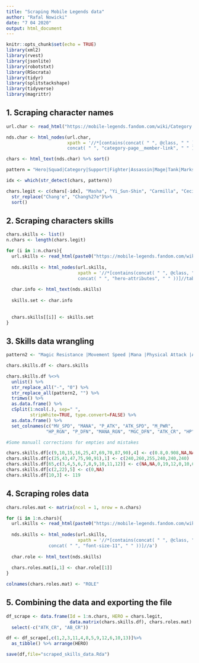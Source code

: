 ```yaml
---
title: "Scraping Mobile Legends data"
author: "Rafal Nowicki"
date: "7 04 2020"
output: html_document
---
```


```r
knitr::opts_chunk$set(echo = TRUE)
library(xml2)
library(rvest)
library(jsonlite)
library(robotstxt)
library(RSocrata)
library(tidyr)
library(splitstackshape)
library(tidyverse)
library(magrittr)
```


## 1. Scraping character names

```r

url.char <- read_html("https://mobile-legends.fandom.com/wiki/Category:Heroes")

nds.char <- html_nodes(url.char, 
                       xpath = '//*[contains(concat( " ", @class, " " ),
                       concat( " ", "category-page__member-link", " " ))]')

chars <- html_text(nds.char) %>% sort()

pattern = "Hero|Squad|Category|Support|Fighter|Assassin|Mage|Tank|Marksman|Skins|Popol|Luo"

idx <- which(str_detect(chars, pattern))

chars.legit <- c(chars[-idx], "Masha", "Yi_Sun-Shin", "Carmilla", "Cecilion") %>%
  str_replace("Chang'e", "Chang%27e")%>%
  sort()
```

## 2. Scraping characters skills

```r
chars.skills <- list()
n.chars <- length(chars.legit)

for (i in 1:n.chars){
  url.skills <- read_html(paste0("https://mobile-legends.fandom.com/wiki/", chars.legit[[i]]))
  
  nds.skills <- html_nodes(url.skills, 
                           xpath = '//*[contains(concat( " ", @class, " " ),
                           concat( " ", "hero-attributes", " " ))]//table')
  
  char.info <- html_text(nds.skills)
  
  skills.set <- char.info
  
  
  chars.skills[[i]] <- skills.set
}
```

## 3. Skills data wrangling

```r
pattern2 <- "Magic Resistance |Movement Speed |Mana |Physical Attack |Attack Speed |Magic Power |HP Regen |Physical Defense |Mana Regen |Magical Defense |Basic Attk Crit Rate |HP |Ability Crit Rate |Armor |Regen "

chars.skills.df <- chars.skills

chars.skills.df %<>%
  unlist() %>% 
  str_replace_all("-", "0") %>%
  str_replace_all(pattern2, "") %>%
  trimws() %>%
  as.data.frame() %>%
  cSplit(1:ncol(.), sep=" ",
         stripWhite=TRUE, type.convert=FALSE) %>%
  as.data.frame() %>%
  set_colnames(c("MV_SPD", "MANA", "P_ATK", "ATK_SPD", "M_PWR",
               "HP_RGN", "P_DFN", "MANA_RGN", "MGC_DFN", "ATK_CR", "HP", "AB_CR")) 
```


```r
#Some manuall corrections for empties and mistakes

chars.skills.df[c(9,10,15,16,25,47,69,70,87,90),4] <- c(0.8,0.908,NA,NA,0.8,0.826,0.814,0.864,0.8,0.8)
chars.skills.df[c(25,43,47,75,90,91),1] <- c(240,260,255,240,240,240)
chars.skills.df[65,c(3,4,5,6,7,8,9,10,11,12)] <- c(NA,NA,0,19,12,0,10,0,1948,NA)
chars.skills.df[c(2,22),5] <- c(0,NA)
chars.skills.df[10,3] <- 119
```

## 4. Scraping roles data
```r
chars.roles.mat <- matrix(ncol = 1, nrow = n.chars)

for (i in 1:n.chars){
  url.skills <- read_html(paste0("https://mobile-legends.fandom.com/wiki/", chars.legit[[i]]))
  
  nds.skills <- html_nodes(url.skills, 
                           xpath = '//*[contains(concat( " ", @class, " " ),
                concat( " ", "font-size-11", " " ))]//a')
  
  char.role <- html_text(nds.skills)
  
  chars.roles.mat[i,1] <- char.role[[1]]
}

colnames(chars.roles.mat) <- "ROLE"
```

## 5. Combining the data and exporting the file

```r
df_scrape <- data.frame(Id = 1:n.chars, HERO = chars.legit, 
                        data.matrix(chars.skills.df), chars.roles.mat) %>%
  select(-c("ATK_CR", "AB_CR"))

df <- df_scrape[,c(1,2,3,11,4,8,5,9,12,6,10,13)]%>%
  as_tibble() %>% arrange(HERO)

save(df,file="scraped_skills_data.Rda")
```
